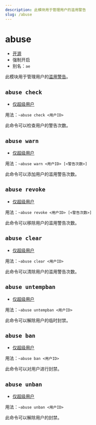 ```yaml
---
description: 此模块用于管理用户的滥用警告
slug: /abuse
---
```


# abuse

-   [开源](/docs/help/faq#为什么有些模块没有开源)
-   强制开启
-   别名：`ae`

此模块用于管理用户的[滥用警告](abuse_warning)。

## `abuse check`

-   [仅超级用户](permissions)

用法：`~abuse check <用户ID>`

此命令可以检查用户的警告次数。

## `abuse warn`

-   [仅超级用户](permissions)

用法：`~abuse warn <用户ID> [<警告次数>]`

此命令可以添加用户的滥用警告次数。

## `abuse revoke`

-   [仅超级用户](permissions)

用法：`~abuse revoke <用户ID> [<警告次数>]`

此命令可以移除用户的滥用警告次数。

## `abuse clear`

-   [仅超级用户](permissions)

用法：`~abuse clear <用户ID>`

此命令可以清除用户的滥用警告次数。

## `abuse untempban`

-   [仅超级用户](permissions)

用法：`~abuse untempban <用户ID>`

此命令可以解除用户的临时封禁。

## `abuse ban`

-   [仅超级用户](permissions)

用法：`~abuse ban <用户ID>`

此命令可以对用户进行封禁。

## `abuse unban`

-   [仅超级用户](permissions)

用法：`~abuse unban <用户ID>`

此命令可以解除用户的封禁。

